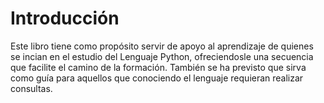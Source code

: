 # Introducción {.unnumbered}

Este libro tiene como propósito servir de apoyo al aprendizaje de quienes se incian en el estudio del Lenguaje Python, ofreciendosle una secuencia que facilite el camino de la formación. También se ha previsto que sirva como guía para aquellos que conociendo el lenguaje requieran realizar consultas.